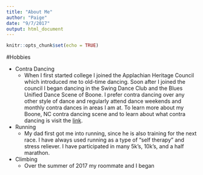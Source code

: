 ```yaml
---
title: "About Me"
author: "Paige"
date: "9/7/2017"
output: html_document
---
```


```r
knitr::opts_chunk$set(echo = TRUE)
```

#Hobbies

 * Contra Dancing
    + When I first started college I joined the Applachian Heritage Council which introduced me to old-time dancing. Soon           after I   joined the council I began dancing in the Swing Dance Club and the Blues Unified Dance Scene of Boone. I            prefer contra        dancing over any other style of dance and regularly attend dance weekends and monthly contra dances       in areas I am at. To      learn more about my Boone, NC contra dancing scene and to learn about what contra dancing is        visit the [link](http://www.boonecountrydancers.org/).
 
 * Running
    + My dad first got me into running, since he is also training for the next race. I have always used running as a type of        "self therapy" and stress reliever. I have participated in many 5k's, 10k's, and a half marathon. 
    
 * Climbing
    + Over the summer of 2017 my roommate and I began 
